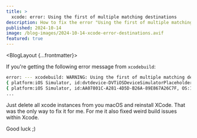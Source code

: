 ```yaml
---
title: >
  xcode: error: Using the first of multiple matching destinations
description: How to fix the error "Using the first of multiple matching destinations"
published: 2024-10-14
image: /blog-images/2024-10-14-xcode-error-destinations.avif
featured: true
---
```



<BlogLayout {...frontmatter}>

If you're getting the following error message from `xcodebuild`:

```sh
error: --- xcodebuild: WARNING: Using the first of multiple matching destinations:
{ platform:iOS Simulator, id:dvtdevice-DVTiOSDeviceSimulatorPlaceholder-iphonesimulator:placeholder, name:Any iOS Simulator Device }
{ platform:iOS Simulator, id:AA07801C-A281-4D5D-B26A-89E867A26C7F, OS:18.0, name:iPad (10th generation) }
...
```

Just delete all xcode instances from you macOS and reinstall XCode. That was the only way to fix it for me. For me it also fixed weird build issues within Xcode.

Good luck ;)

</BlogLayout>
